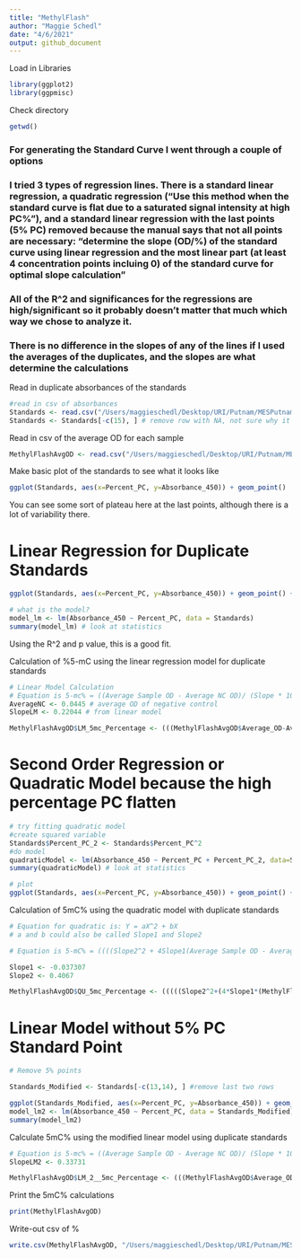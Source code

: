 ```yaml
---
title: "MethylFlash"
author: "Maggie Schedl"
date: "4/6/2021"
output: github_document
---
```

Load in Libraries
```r
library(ggplot2)
library(ggpmisc)
```
Check directory
```r
getwd()
```

### For generating the Standard Curve I went through a couple of options
### I tried 3 types of regression lines.  There is a standard linear regression, a quadratic regression ("Use this method when the standard curve is flat due to a saturated signal intensity at high PC%"), and a standard linear regression with the last points (5% PC) removed because the manual says that not all points are necessary: "determine the slope (OD/%) of the standard curve using linear regression and the most linear part (at least 4 concentration points incluing 0) of the standard curve for optimal slope calculation" 
### All of the R^2 and significances for the regressions are high/significant so it probably doesn't matter that much which way we chose to analyze it. 
### There is no difference in the slopes of any of the lines if I used the averages of the duplicates, and the slopes are what determine the calculations 



Read in duplicate absorbances of the standards 
```r
#read in csv of absorbances
Standards <- read.csv("/Users/maggieschedl/Desktop/URI/Putnam/MESPutnam_Open_Lab_Notebook/csv_files/PC_Standard_Curve.csv")
Standards <- Standards[-c(15), ] # remove row with NA, not sure why it inputs like that
```

Read in csv of the average OD for each sample
```r
MethylFlashAvgOD <- read.csv("/Users/maggieschedl/Desktop/URI/Putnam/MESPutnam_Open_Lab_Notebook/csv_files/MethylFlash-20210402-Average.csv")
```

Make basic plot of the standards to see what it looks like
```r
ggplot(Standards, aes(x=Percent_PC, y=Absorbance_450)) + geom_point()
```
You can see some sort of plateau here at the last points, although there is a lot of variability there. 

# Linear Regression for Duplicate Standards
```r
ggplot(Standards, aes(x=Percent_PC, y=Absorbance_450)) + geom_point() + geom_smooth(method=lm, se=FALSE) + stat_poly_eq(formula = y ~ x , aes(label = paste(..eq.label.., ..rr.label.., sep = "~~~")), parse = TRUE) 

# what is the model?
model_lm <- lm(Absorbance_450 ~ Percent_PC, data = Standards)
summary(model_lm) # look at statistics
```
Using the R^2 and p value, this is a good fit. 

Calculation of %5-mC using the linear regression model for duplicate standards

```r
# Linear Model Calculation
# Equation is 5-mc% = ((Average Sample OD - Average NC OD)/ (Slope * 100ng)) * 100
AverageNC <- 0.0445 # average OD of negative control 
SlopeLM <- 0.22044 # from linear model

MethylFlashAvgOD$LM_5mc_Percentage <- (((MethylFlashAvgOD$Average_OD-AverageNC)/(SlopeLM * 100))*100)
```


# Second Order Regression or Quadratic Model because the high percentage PC flatten

```r
# try fitting quadratic model
#create squared variable
Standards$Percent_PC_2 <- Standards$Percent_PC^2
#do model
quadraticModel <- lm(Absorbance_450 ~ Percent_PC + Percent_PC_2, data=Standards)
summary(quadraticModel) # look at statistics

# plot
ggplot(Standards, aes(x=Percent_PC, y=Absorbance_450)) + geom_point() + stat_smooth(method = "lm", formula = y ~ x + I(x^2), size = 1, se=FALSE) + stat_poly_eq(formula = y ~ x + I(x^2), aes(label = paste(..eq.label.., ..rr.label.., sep = "~~~")), parse = TRUE)
```

Calculation of 5mC% using the quadratic model with duplicate standards 
```r
# Equation for quadratic is: Y = aX^2 + bX 
# a and b could also be called Slope1 and Slope2

# Equation is 5-mC% = ((((Slope2^2 + 4Slope1(Average Sample OD - Average NC OD)^0.5) - Slope2 )/2Slope1)/100)*100

Slope1 <- -0.037307
Slope2 <- 0.4067

MethylFlashAvgOD$QU_5mc_Percentage <- (((((Slope2^2+(4*Slope1*(MethylFlashAvgOD$Average_OD-AverageNC)))^.5)-Slope2)/(2*Slope1))/100)*100
```

# Linear Model without 5% PC Standard Point

```r
# Remove 5% points

Standards_Modified <- Standards[-c(13,14), ] #remove last two rows

ggplot(Standards_Modified, aes(x=Percent_PC, y=Absorbance_450)) + geom_point() + geom_smooth(method=lm, se=FALSE) + stat_poly_eq(formula = y ~ x , aes(label = paste(..eq.label.., ..rr.label.., sep = "~~~")), parse = TRUE) 
model_lm2 <- lm(Absorbance_450 ~ Percent_PC, data = Standards_Modified)
summary(model_lm2)  
```

Calculate 5mC% using the modified linear model using duplicate standards
```r
# Equation is 5-mc% = ((Average Sample OD - Average NC OD)/ (Slope * 100ng)) * 100
SlopeLM2 <- 0.33731

MethylFlashAvgOD$LM_2__5mc_Percentage <- (((MethylFlashAvgOD$Average_OD-AverageNC)/(SlopeLM2 * 100))*100)

```


Print the 5mC% calculations

```r
print(MethylFlashAvgOD)
```

Write-out csv of %

```r
write.csv(MethylFlashAvgOD, "/Users/maggieschedl/Desktop/URI/Putnam/MESPutnam_Open_Lab_Notebook/csv_files/MethylFlash-20210402-OD-Percentages.csv")
```










